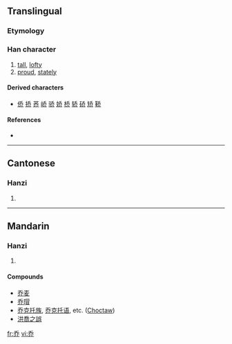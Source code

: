 {{also|喬}}<!-- may be replaced by zh-forms -->
==Translingual==
{{zh-forms|乔|[[喬]]}}

===Etymology===
{{Han simp|喬}}

===Han character===
{{Han char|rn=4|rad=丿|as=05|sn=6|four=|canj=竹大中中 (HKLL)}}

# [[tall]], [[lofty]]
# [[proud]], [[stately]]

====Derived characters====
{{rfc-header|Derived characters|lang=mul}}
* [[侨]] [[挢]] [[荞]] [[峤]] [[骄]] [[娇]] [[桥]] [[轿]] [[硚]] [[矫]] [[鞒]]

====References====
* {{Han ref|kx=0083.011|hdz=10038.010|uh=4E54|ud=20052}}

----

==Cantonese==

===Hanzi===
{{yue-hanzi|jyut=|y=kiu4|tra=喬}}

# {{defn|Cantonese}}

----

==Mandarin==

===Hanzi===
{{cmn-hanzi|tra=喬|pin=[[qiáo]] ([[qiao2]])|wg=ch'iao<sup>2</sup>}}

# {{defn|Mandarin}}

====Compounds====
* [[乔麦]]
* [[乔瑁]]
* [[乔克托族]], [[乔克托语]], etc. ([[Choctaw]])
* [[洪喬之誤]]

[[fr:乔]]
[[vi:乔]]